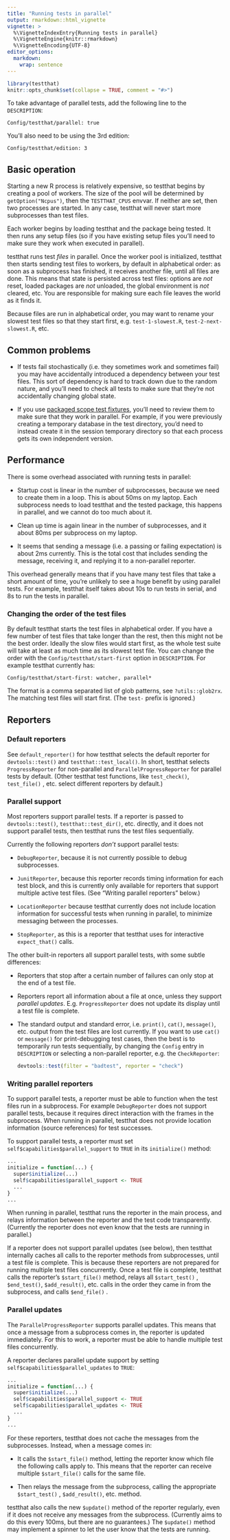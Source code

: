```yaml
---
title: "Running tests in parallel"
output: rmarkdown::html_vignette
vignette: >
  %\VignetteIndexEntry{Running tests in parallel}
  %\VignetteEngine{knitr::rmarkdown}
  %\VignetteEncoding{UTF-8}
editor_options:
  markdown:
    wrap: sentence
---
```


```r
library(testthat)
knitr::opts_chunk$set(collapse = TRUE, comment = "#>")
```

To take advantage of parallel tests, add the following line to the `DESCRIPTION`:

    Config/testthat/parallel: true

You'll also need to be using the 3rd edition:

    Config/testthat/edition: 3

## Basic operation

Starting a new R process is relatively expensive, so testthat begins by creating a pool of workers.
The size of the pool will be determined by `getOption("Ncpus")`, then the `TESTTHAT_CPUS` envvar.
If neither are set, then two processes are started.
In any case, testthat will never start more subprocesses than test files.

Each worker begins by loading testthat and the package being tested.
It then runs any setup files (so if you have existing setup files you'll need to make sure they work when executed in parallel).

testthat runs test *files* in parallel.
Once the worker pool is initialized, testthat then starts sending test files to workers, by default in alphabetical order: as soon as a subprocess has finished, it receives another file, until all files are done.
This means that state is persisted across test files: options are *not* reset, loaded packages are *not* unloaded, the global environment is *not* cleared, etc.
You are responsible for making sure each file leaves the world as it finds it.

Because files are run in alphabetical order, you may want to rename your slowest test files so that they start first, e.g. `test-1-slowest.R`, `test-2-next-slowest.R`, etc.

## Common problems

-   If tests fail stochastically (i.e. they sometimes work and sometimes fail) you may have accidentally introduced a dependency between your test files.
    This sort of dependency is hard to track down due to the random nature, and you'll need to check all tests to make sure that they're not accidentally changing global state.

-   If you use [packaged scope test fixtures](https://testthat.r-lib.org/articles/test-fixtures.html#package), you'll need to review them to make sure that they work in parallel.
    For example, if you were previously creating a temporary database in the test directory, you'd need to instead create it in the session temporary directory so that each process gets its own independent version.

## Performance

There is some overhead associated with running tests in parallel:

-   Startup cost is linear in the number of subprocesses, because we need to create them in a loop.
    This is about 50ms on my laptop.
    Each subprocess needs to load testthat and the tested package, this happens in parallel, and we cannot do too much about it.

-   Clean up time is again linear in the number of subprocesses, and it about 80ms per subprocess on my laptop.

-   It seems that sending a message (i.e. a passing or failing expectation) is about 2ms currently.
    This is the total cost that includes sending the message, receiving it, and replying it to a non-parallel reporter.

This overhead generally means that if you have many test files that take a short amount of time, you're unlikely to see a huge benefit by using parallel tests.
For example, testthat itself takes about 10s to run tests in serial, and 8s to run the tests in parallel.

### Changing the order of the test files

By default testthat starts the test files in alphabetical order.
If you have a few number of test files that take longer than the rest, then this might not be the best order.
Ideally the slow files would start first, as the whole test suite will take at least as much time as its slowest test file.
You can change the order with the `Config/testthat/start-first` option in `DESCRIPTION`.
For example testthat currently has:

    Config/testthat/start-first: watcher, parallel*

The format is a comma separated list of glob patterns, see `?utils::glob2rx`.
The matching test files will start first.
(The `test-` prefix is ignored.)

## Reporters

### Default reporters

See `default_reporter()` for how testthat selects the default reporter for `devtools::test()` and `testthat::test_local()`.
In short, testthat selects `ProgressReporter` for non-parallel and `ParallelProgressReporter` for parallel tests by default.
(Other testthat test functions, like `test_check()`, `test_file()` , etc. select different reporters by default.)

### Parallel support

Most reporters support parallel tests.
If a reporter is passed to `devtools::test()`, `testthat::test_dir()`, etc. directly, and it does not support parallel tests, then testthat runs the test files sequentially.

Currently the following reporters *don't* support parallel tests:

-   `DebugReporter`, because it is not currently possible to debug subprocesses.

-   `JunitReporter`, because this reporter records timing information for each test block, and this is currently only available for reporters that support multiple active test files.
    (See "Writing parallel reporters" below.)

-   `LocationReporter` because testthat currently does not include location information for successful tests when running in parallel, to minimize messaging between the processes.

-   `StopReporter`, as this is a reporter that testthat uses for interactive `expect_that()` calls.

The other built-in reporters all support parallel tests, with some subtle differences:

-   Reporters that stop after a certain number of failures can only stop at the end of a test file.

-   Reporters report all information about a file at once, unless they support *parallel updates*.
    E.g.
    `ProgressReporter` does not update its display until a test file is complete.

-   The standard output and standard error, i.e. `print()`, `cat()`, `message()`, etc. output from the test files are lost currently.
    If you want to use `cat()` or `message()` for print-debugging test cases, then the best is to temporarily run tests sequentially, by changing the `Config` entry in `DESCRIPTION` or selecting a non-parallel reporter, e.g. the `CheckReporter`:

    ``` .r
    devtools::test(filter = "badtest", reporter = "check")
    ```

### Writing parallel reporters

To support parallel tests, a reporter must be able to function when the test files run in a subprocess.
For example `DebugReporter` does not support parallel tests, because it requires direct interaction with the frames in the subprocess.
When running in parallel, testthat does not provide location information (source references) for test successes.

To support parallel tests, a reporter must set `self$capabilities$parallel_support` to `TRUE` in its `initialize()` method:

``` .r
...
initialize = function(...) {
  super$initialize(...)
  self$capabilities$parallel_support <- TRUE
  ...
}
...
```

When running in parallel, testthat runs the reporter in the main process, and relays information between the reporter and the test code transparently.
(Currently the reporter does not even know that the tests are running in parallel.)

If a reporter does not support parallel updates (see below), then testthat internally caches all calls to the reporter methods from subprocesses, until a test file is complete.
This is because these reporters are not prepared for running multiple test files concurrently.
Once a test file is complete, testthat calls the reporter's `$start_file()` method, relays all `$start_test()` , `$end_test()`, `$add_result()`, etc. calls in the order they came in from the subprocess, and calls `$end_file()` .

### Parallel updates

The `ParallelProgressReporter` supports parallel updates.
This means that once a message from a subprocess comes in, the reporter is updated immediately.
For this to work, a reporter must be able to handle multiple test files concurrently.

A reporter declares parallel update support by setting `self$capabilities$parallel_updates` to `TRUE`:

``` .r
...
initialize = function(...) {
  super$initialize(...)
  self$capabilities$parallel_support <- TRUE
  self$capabilities$parallel_updates <- TRUE
  ...
}
...
```

For these reporters, testthat does not cache the messages from the subprocesses.
Instead, when a message comes in:

-   It calls the `$start_file()` method, letting the reporter know which file the following calls apply to.
    This means that the reporter can receive multiple `$start_file()` calls for the same file.

-   Then relays the message from the subprocess, calling the appropriate `$start_test()` , `$add_result()`, etc. method.

testthat also calls the new `$update()` method of the reporter regularly, even if it does not receive any messages from the subprocess.
(Currently aims to do this every 100ms, but there are no guarantees.) The `$update()` method may implement a spinner to let the user know that the tests are running.
